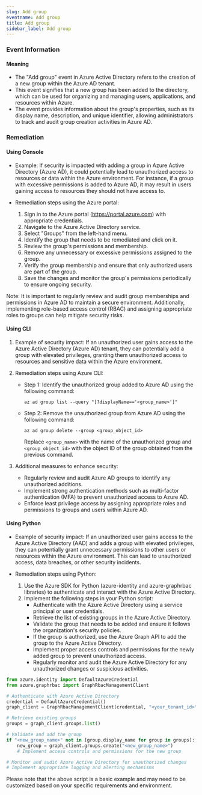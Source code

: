```yaml
--- 
slug: Add group
eventname: Add group
title: Add group
sidebar_label: Add group
---
```

                       
### Event Information

#### Meaning

- The "Add group" event in Azure Active Directory refers to the creation of a new group within the Azure AD tenant.
- This event signifies that a new group has been added to the directory, which can be used for organizing and managing users, applications, and resources within Azure.
- The event provides information about the group's properties, such as its display name, description, and unique identifier, allowing administrators to track and audit group creation activities in Azure AD.

### Remediation

#### Using Console

- Example: If security is impacted with adding a group in Azure Active Directory (Azure AD), it could potentially lead to unauthorized access to resources or data within the Azure environment. For instance, if a group with excessive permissions is added to Azure AD, it may result in users gaining access to resources they should not have access to.

- Remediation steps using the Azure portal:
  1. Sign in to the Azure portal (https://portal.azure.com) with appropriate credentials.
  2. Navigate to the Azure Active Directory service.
  3. Select "Groups" from the left-hand menu.
  4. Identify the group that needs to be remediated and click on it.
  5. Review the group's permissions and membership.
  6. Remove any unnecessary or excessive permissions assigned to the group.
  7. Verify the group membership and ensure that only authorized users are part of the group.
  8. Save the changes and monitor the group's permissions periodically to ensure ongoing security.

Note: It is important to regularly review and audit group memberships and permissions in Azure AD to maintain a secure environment. Additionally, implementing role-based access control (RBAC) and assigning appropriate roles to groups can help mitigate security risks.

#### Using CLI

1. Example of security impact: If an unauthorized user gains access to the Azure Active Directory (Azure AD) tenant, they can potentially add a group with elevated privileges, granting them unauthorized access to resources and sensitive data within the Azure environment.

2. Remediation steps using Azure CLI:
   - Step 1: Identify the unauthorized group added to Azure AD using the following command:
     ```
     az ad group list --query "[?displayName=='<group_name>']"
     ```
   - Step 2: Remove the unauthorized group from Azure AD using the following command:
     ```
     az ad group delete --group <group_object_id>
     ```
     Replace `<group_name>` with the name of the unauthorized group and `<group_object_id>` with the object ID of the group obtained from the previous command.

3. Additional measures to enhance security:
   - Regularly review and audit Azure AD groups to identify any unauthorized additions.
   - Implement strong authentication methods such as multi-factor authentication (MFA) to prevent unauthorized access to Azure AD.
   - Enforce least privilege access by assigning appropriate roles and permissions to groups and users within Azure AD.

#### Using Python

- Example of security impact: If an unauthorized user gains access to the Azure Active Directory (AAD) and adds a group with elevated privileges, they can potentially grant unnecessary permissions to other users or resources within the Azure environment. This can lead to unauthorized access, data breaches, or other security incidents.

- Remediation steps using Python:
  1. Use the Azure SDK for Python (azure-identity and azure-graphrbac libraries) to authenticate and interact with the Azure Active Directory.
  2. Implement the following steps in your Python script:
     - Authenticate with the Azure Active Directory using a service principal or user credentials.
     - Retrieve the list of existing groups in the Azure Active Directory.
     - Validate the group that needs to be added and ensure it follows the organization's security policies.
     - If the group is authorized, use the Azure Graph API to add the group to the Azure Active Directory.
     - Implement proper access controls and permissions for the newly added group to prevent unauthorized access.
     - Regularly monitor and audit the Azure Active Directory for any unauthorized changes or suspicious activities.

```python
from azure.identity import DefaultAzureCredential
from azure.graphrbac import GraphRbacManagementClient

# Authenticate with Azure Active Directory
credential = DefaultAzureCredential()
graph_client = GraphRbacManagementClient(credential, "<your_tenant_id>")

# Retrieve existing groups
groups = graph_client.groups.list()

# Validate and add the group
if "<new_group_name>" not in [group.display_name for group in groups]:
    new_group = graph_client.groups.create("<new_group_name>")
    # Implement access controls and permissions for the new group

# Monitor and audit Azure Active Directory for unauthorized changes
# Implement appropriate logging and alerting mechanisms
```

Please note that the above script is a basic example and may need to be customized based on your specific requirements and environment.


 